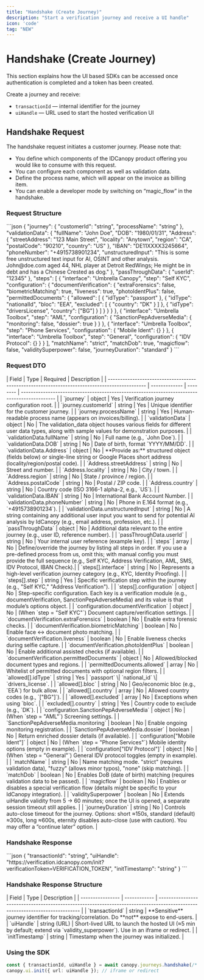 ```yaml
---
title: "Handshake (Create Journey)"
description: "Start a verification journey and receive a UI handle"
icon: 'code'
tag: "NEW"
---
```


# Handshake (Create Journey)
This section explains how the UI based SDKs can be accessed once authentication is completed and a token has been created.

Create a journey and receive:
- `transactionId` — internal identifier for the journey
- `uiHandle` — URL used to start the hosted verification UI

## Handshake Request
The handshake request initiates a customer journey. Please note that:

- You define which components of the IDCanopy product offering you would like to consume with this request.
- You can configure each component as well as validation data.
- Define the process name, which will appear on the invoice as billing item.
- You can enable a developer mode by switching on “magic_flow” in the handshake.

### Request Structure
<Accordion title="Request Structure">  
```json
{
  "journey": {
    "customerId": "string",
    "processName": "string"
  },
  "validationData": {
    "fullName": "John Doe",
    "DOB": "1980/01/31",
    "Address": {
      "streetAddress": "123 Main Street",
      "locality": "Anytown",
      "region": "CA",
      "postalCode": "90210",
      "country": "US"
    },
    "IBAN": "DE11XXXX3245664",
    "phoneNumber": "+4915738901234",
    "unstructuredInput": "This is some free unstructured text input for AI, OSINT and other analysis. John@doe.com aged 44, NHL player at Detroit RedWings; He might be in debt and has a Chinese Crested as dog."
  },
  "passThroughData": {
    "userId": "12345"
  },
  "steps": [
    {
      "interface": "Umbrella Canopy",
      "step": "Self KYC",
      "configuration": {
        "documentVerification": {
          "extraForensics": false,
          "biometricMatching": true,
          "liveness": true,
          "photoIdentPlus": false,
          "permittedDocuments": {
            "allowed": [
              {
                "idType": "passport"
              },
              {
                "idType": "nationalId",
                "bloc": "EEA",
                "excluded": [
                  {
                    "country": "DK"
                  }
                ]
              },
              {
                "idType": "driversLicense",
                "country": ["BG"]
              }
            ]
          }
        }
      }
    },
    {
      "interface": "Umbrella Toolbox",
      "step": "AML",
      "configuration": {
        "SanctionPepAdverseMedia": {
          "monitoring": false,
          "dossier": true
        }
      }
    },
    {
      "interface": "Umbrella Toolbox",
      "step": "Phone Services",
      "configuration": {
        "Mobile Ident": {}
      }
    },
    {
      "interface": "Umbrella Toolbox",
      "step": "General",
      "configuration": {
        "IDV Protocol": {}
      }
    }
  ],
  "matchName": "strict",
  "matchDob": true,
  "magicflow": false,
  "validitySuperpower": false,
  "journeyDuration": "standard"
}
```
</Accordion>

### Request DTO
<Accordion title="Request DTO">  
| Field                                                                                         | Type          | Required | Description                                                                                  |
| --------------------------------------------------------------------------------------------- | ------------- | -------- | -------------------------------------------------------------------------------------------- |
| `journey`                                                                                     | object        | Yes      | Verification journey configuration root.                                                     |
| `journey.customerId`                                                                          | string        | Yes      | Unique identifier for the customer journey.                                                  |
| `journey.processName`                                                                         | string        | Yes      | Human-readable process name (appears on invoices/billing).                                   |
| `validationData`                                                                              | object        | No       | The validation_data object houses various fields for different user data types, along with sample values for demonstration purposes.   |
| `validationData.fullName`                                                                     | string        | No       | Full name (e.g., `John Doe`).                                                                |
| `validationData.DOB`                                                                          | string        | No       | Date of birth, format `YYYY/MM/DD`.                                                          |
| `validationData.Address`                                                                      | object        | No       | **Provide as:** structured object (fields below) or single-line string or Google Places short address (locality/region/postal code). |
| `Address.streetAddress`                                                                       | string        | No       | Street and number.                                                                           |
| `Address.locality`                                                                            | string        | No       | City / town.                                                                                 |
| `Address.region`                                                                              | string        | No       | State / province / region.                                                                   |
| `Address.postalCode`                                                                          | string        | No       | Postal / ZIP code.                                                                           |
| `Address.country`                                                                             | string        | No       | Country code (ISO 3166-1 alpha-2, e.g., `US`).                                               |
| `validationData.IBAN`                                                                         | string        | No       | International Bank Account Number.                                                           |
| `validationData.phoneNumber`                                                                  | string        | No       | Phone in E.164 format (e.g., `+4915738901234`).                                              |
| `validationData.unstructuredInput`                                                            | string        | No       | A string containing any additional user input you want to send for potential AI analysis by IdCanopy (e.g., email address, profession, etc.). |
| `passThroughData`                                                                             | object        | No       | Additional data relevant to the entire journey (e.g., user ID, reference number).            |
| `passThroughData.userId`                                                                      | string        | No       | Your internal user reference (example key).                                                  |
| `steps`                                                                                       | array         | No       | Define/override the journey by listing all steps in order. If you use a pre-defined process from us, omit this; with manual config you must provide the full sequence (e.g., Self KYC, Address Verification, AML, SMS, IDV Protocol, IBAN Check).|
| `steps[].interface`                                                                           | string        | No       | Represents a high-level verification journey category (e.g., KYC, Identity Proofing).                                |
| `steps[].step`                                                                                | string        | Yes      | Specific verification step within the journey (e.g., "Self KYC," "Address Verification").                             |
| `steps[].configuration`                                                                       | object        | No       | Step-specific configuration. Each key is a verification module (e.g., documentVerification, SanctionPepAdverseMedia) and its value is that module’s options object.  |
| `configuration.documentVerification`                                                          | object        | No       | (When `step = "Self KYC"`) Document capture/verification settings.                           |
| `documentVerification.extraForensics`                                                         | boolean       | No       | Enable extra forensic checks.                                                                |
| `documentVerification.biometricMatching`                                                      | boolean       | No       | Enable face ↔ document photo matching.                                                       |
| `documentVerification.liveness`                                                               | boolean       | No       | Enable liveness checks during selfie capture.                                                |
| `documentVerification.photoIdentPlus`                                                         | boolean       | No       | Enable additional assisted checks (if available).                                            |
| `documentVerification.permittedDocuments`                                                     | object        | No       | Allowed/blocked document types and regions.                                                  |
| `permittedDocuments.allowed`                                                                  | array         | No       | Whitelist of permitted documents with optional region filters.                               |
| `allowed[].idType`                                                                            | string        | Yes      | `passport` \| `national_id` \| `drivers_license`.                                            |
| `allowed[].bloc`                                                                              | string        | No       | Geo/economic bloc (e.g., `EEA`) for bulk allow.                                              |
| `allowed[].country`                                                                           | array         | No       | Allowed country codes (e.g., `["BG"]`).                                                      |
| `allowed[].excluded`                                                                          | array         | No       | Exceptions when using `bloc`.                                                                |
| `excluded[].country`                                                                          | string        | Yes      | Country code to exclude (e.g., `DK`).                                                        |
| `configuration.SanctionPepAdverseMedia`                                                       | object        | No       | (When `step = "AML"`) Screening settings.                                                    |
| `SanctionPepAdverseMedia.monitoring`                                                          | boolean       | No       | Enable ongoing monitoring registration.                                                      |
| `SanctionPepAdverseMedia.dossier`                                                             | boolean       | No       | Return enriched dossier details (if available).                                              |
| `configuration["Mobile Ident"]`                                                               | object        | No       | (When `step = "Phone Services"`) Mobile identity options (empty in example).                 |
| `configuration["IDV Protocol"]`                                                               | object        | No       | (When `step = "General"`) General IDV protocol toggles (empty in example).                   |
| `matchName`                                                                                   | string        | No       | Name matching mode. "strict" (requires validation data), "fuzzy" (allows minor typos), "none" (skip matching).                                             |
| `matchDob`                                                                                    | boolean       | No       | Enables DoB (date of birth) matching (requires validation data to be passed).                |
| `magicflow`                                                                                   | boolean       | No       | Enables or disables a special verification flow (details might be specific to your IdCanopy integration).  |
| `validitySuperpower`                                                                          | boolean       | No       | Extends uiHandle validity from 5 → 60 minutes; once the UI is opened, a separate session timeout still applies. |
| `journeyDuration`                                                                             | string        | No       | Controls auto-close timeout for the journey. Options: short ≈150s, standard (default) ≈300s, long ≈600s, eternity disables auto-close (use with caution). You may offer a “continue later” option. |
</Accordion>


### Handshake Response
<Accordion title="Handshake Response">  
```json
{
  "transactionId": "string",
  "uiHandle": "https://verification.idcanopy.com/init?verificationToken=VERIFICATION_TOKEN",
  "initTimestamp": "string"
}
```
</Accordion>

### Handshake Response Structure
<Accordion title="Handshake Response Structure">  
| Field            | Type         | Description                                                                                                                  |
| ---------------- | ------------ | ---------------------------------------------------------------------------------------------------------------------------- |
| `transactionId`  | string       | **Sensitive** journey identifier for tracking/correlation. Do **not** expose to end-users.                                   |
| `uiHandle`       | string (URL) | Short-lived URL to launch the hosted UI (≈5 min by default; extend via `validity_superpower`). Use in an iframe or redirect. |
| `initTimestamp`  | string       | Timestamp when the journey was initialized.  |

</Accordion>

### Using the SDK
```ts
const { transactionId, uiHandle } = await canopy.journeys.handshake(/* dto above */);
canopy.ui.init({ url: uiHandle }); // iframe or redirect
```

